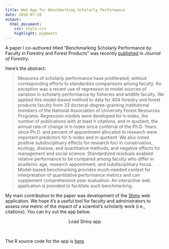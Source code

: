 ```yaml
---
title: Web App for Benchmarking Scholarly Performance
date: 2018-07-10
output:
  html_document:
    css: style.css
    highlight: pygments
---
```


A paper I co-authored titled "Benchmarking Scholarly Performance by Faculty in Forestry and Forest Products" was recently [published](https://academic.oup.com/jof/article/116/4/320/4930773) in *Journal of Forestry*.

Here's the abstract:

> Measures of scholarly performance have proliferated, without corresponding efforts to standardize comparisons among faculty.
> An exception was a recent use of regression to model sources of variation in scholarly performance by fisheries and wildlife faculty.
> We applied this model-based method to data for 404 forestry and forest products faculty from 33 doctoral-degree-granting institutional members of the National Association of University Forest Resources Programs.
> Regression models were developed for h-index, the number of publications with at least h citations, and m quotient, the annual rate of change in h-index since conferral of the Ph.D. Years since Ph.D. and percent of appointment allocated to research were important predictors for h-index and m quotient.
> We also noted positive subdisciplinary effects for research foci in conservation, ecology, disease, and quantitative methods, and negative effects for management and social science.
> Standardized residuals enabled relative performance to be compared among faculty who differ in academic age, research appointment, and subdisciplinary focus.
> Model-based benchmarking provides much-needed context for interpretation of quantitative performance metrics and can supplement comprehensive peer evaluation.
> An interactive web application is provided to facilitate such benchmarking.

My main contribution to the paper was development of the [Shiny](https://shiny.rstudio.com/) web application.
We hope it's a useful tool for faculty and administrators to assess one metric of the impact of a scientist's scholarly work (i.e., citations).
You can try out the app below.

<center>
<div style="display:none;"><iframe id='frame' width="100%" height="910"></iframe></div>

<div style=''> <a id='applink' 
onClick='document.getElementById("frame").src = "https://swihartlab.shinyapps.io/naufrp-benchmark/";
document.getElementById("frame").parentNode.style.display="";
document.getElementById("applink").parentNode.style.display="none";'>Load Shiny app</a></div>
</center>
<br>

The R source code for the app is [here](https://github.com/kenkellner/naufrp-benchmark).
